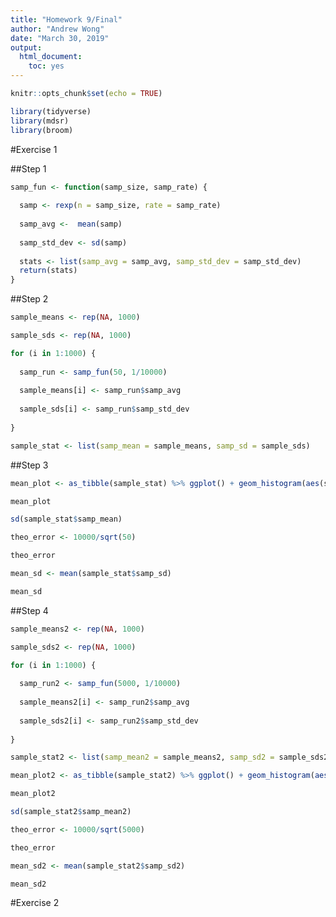 ```yaml
---
title: "Homework 9/Final"
author: "Andrew Wong"
date: "March 30, 2019"
output: 
  html_document: 
    toc: yes
---
```


```r
knitr::opts_chunk$set(echo = TRUE)
```

```r
library(tidyverse)
library(mdsr)
library(broom)
```

#Exercise 1

##Step 1
```r
samp_fun <- function(samp_size, samp_rate) {
  
  samp <- rexp(n = samp_size, rate = samp_rate)
  
  samp_avg <-  mean(samp)
  
  samp_std_dev <- sd(samp)
  
  stats <- list(samp_avg = samp_avg, samp_std_dev = samp_std_dev)
  return(stats)
}
```

##Step 2
```r
sample_means <- rep(NA, 1000)

sample_sds <- rep(NA, 1000)

for (i in 1:1000) {
  
  samp_run <- samp_fun(50, 1/10000)
  
  sample_means[i] <- samp_run$samp_avg
  
  sample_sds[i] <- samp_run$samp_std_dev
  
}

sample_stat <- list(samp_mean = sample_means, samp_sd = sample_sds)
```
##Step 3
```r
mean_plot <- as_tibble(sample_stat) %>% ggplot() + geom_histogram(aes(samp_mean))

mean_plot

sd(sample_stat$samp_mean)

theo_error <- 10000/sqrt(50)

theo_error

mean_sd <- mean(sample_stat$samp_sd)

mean_sd


```

##Step 4
```r
sample_means2 <- rep(NA, 1000)

sample_sds2 <- rep(NA, 1000)

for (i in 1:1000) {
  
  samp_run2 <- samp_fun(5000, 1/10000)
  
  sample_means2[i] <- samp_run2$samp_avg
  
  sample_sds2[i] <- samp_run2$samp_std_dev
  
}

sample_stat2 <- list(samp_mean2 = sample_means2, samp_sd2 = sample_sds2)

mean_plot2 <- as_tibble(sample_stat2) %>% ggplot() + geom_histogram(aes(samp_mean2))

mean_plot2

sd(sample_stat2$samp_mean2)

theo_error <- 10000/sqrt(5000)

theo_error

mean_sd2 <- mean(sample_stat2$samp_sd2)

mean_sd2
```

#Exercise 2

```r

```

